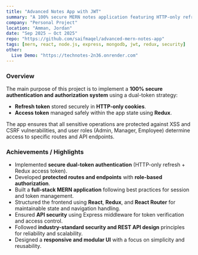 ```yaml
---
title: "Advanced Notes App with JWT"
summary: "A 100% secure MERN notes application featuring HTTP-only refresh tokens, Redux-managed access tokens, and full role-based authentication and authorization."
company: "Personal Project"
location: "Amman, Jordan"
date: "Sep 2025 – Oct 2025"
repo: "https://github.com/saifmaqel/advanced-mern-notes-app"
tags: [mern, react, node.js, express, mongodb, jwt, redux, security]
other:
  Live Demo: "https://technotes-2n36.onrender.com"
---
```


### Overview

The main purpose of this project is to implement a **100% secure authentication and authorization system** using a dual-token strategy:

- **Refresh token** stored securely in **HTTP-only cookies**.
- **Access token** managed safely within the app state using **Redux**.

The app ensures that all sensitive operations are protected against XSS and CSRF vulnerabilities, and user roles (Admin, Manager, Employee) determine access to specific routes and API endpoints.

### Achievements / Highlights

- Implemented **secure dual-token authentication** (HTTP-only refresh + Redux access token).
- Developed **protected routes and endpoints** with **role-based authorization**.
- Built a **full-stack MERN application** following best practices for session and token management.
- Structured the frontend using **React**, **Redux**, and **React Router** for maintainable state and navigation handling.
- Ensured **API security** using Express middleware for token verification and access control.
- Followed **industry-standard security and REST API design** principles for reliability and scalability.
- Designed a **responsive and modular UI** with a focus on simplicity and reusability.
